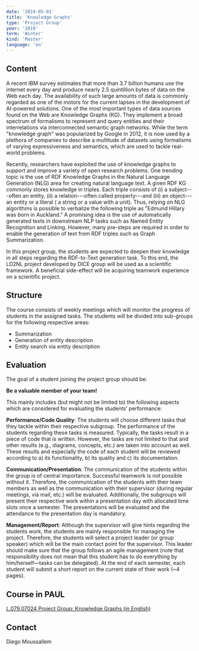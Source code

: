 ```yaml
---
date: '2019-05-01'
title: 'Knowledge Graphs'
type: 'Project Group'
year: '2019'
term: 'Winter'
kind: 'Master'
language: 'en'
---
```


## Content

A recent IBM survey estimates that more than 3.7 billion humans use the internet every day and produce nearly 2.5 quintillion bytes of data on the Web each day. The availability of such large amounts of data is commonly regarded as one of the motors for the current lapses in the development of AI-powered solutions. One of the most important types of data sources found on the Web are Knowledge Graphs (KG). They implement a broad spectrum of formalisms to represent and query entities and their interrelations via interconnected semantic graph networks. While the term "knowledge graph" was popularized by Google in 2012, it is now used by a plethora of companies to describe a multitude of datasets using formalisms of varying expressiveness and semantics, which are used to tackle real-world problems.

Recently, researchers have exploited the use of knowledge graphs to support and improve a variety of open research problems. One trending topic is the use of RDF Knowledge Graphs in the Natural Language Generation (NLG) area for creating natural language text. A given RDF KG commonly stores knowledge in triples. Each triple consists of (i) a subject---often an entity, (ii) a relation---often called property---and (iii) an object---an entity or a literal ( a string or a value with a unit). Thus, relying on NLG algorithms is possible to verbalize the following triple as "Edmund Hillary was born in Auckland." A promising idea is the use of automatically generated texts in downstream NLP tasks such as Named Entity Recognition and Linking. However, many pre-steps are required in order to enable the generation of text from RDF triples such as Graph Summarization.

In this project group, the students are expected to deepen their knowledge in all steps regarding the RDF-to-Text generation task. To this end, the LD2NL project developed by DICE group will be used as a scientific framework. A beneficial side-effect will be acquiring teamwork experience on a scientific project.

## Structure

The course consists of weekly meetings which will monitor the progress of students in the assigned tasks. The students will be divided into sub-groups for the following respective areas:

- Summarization
- Generation of entity description
- Entity search via entity description

## Evaluation

The goal of a student joining the project group should be:

**Be a valuable member of your team!**

This mainly includes (but might not be limited to) the following aspects which are considered for evaluating the students’ performance:

**Performance/Code Quality**: The students will choose different tasks that they tackle within their respective subgroup. The performance of the students regarding these tasks is measured. Typically, the tasks result in a piece of code that is written. However, the tasks are not limited to that and other results (e.g., diagrams, concepts, etc.) are taken into account as well. These results and especially the code of each student will be reviewed according to a) its functionality, b) its quality and c) its documentation.

**Communication/Presentation**: The communication of the students within the group is of central importance. Successful teamwork is not possible without it. Therefore, the communication of the students with their team members as well as the communication with their supervisor (during regular meetings, via mail, etc.) will be evaluated. Additionally, the subgroups will present their respective work within a presentation day with allocated time slots once a semester. The presentations will be evaluated and the attendance to the presentation day is mandatory.

**Management/Report**: Although the supervisor will give hints regarding the students work, the students are mainly responsible for managing the project. Therefore, the students will select a project leader (or group speaker) which will be the main contact point for the supervisor. This leader should make sure that the group follows an agile management (note that responsibility does not mean that this student has to do everything by him/herself—tasks can be delegated). At the end of each semester, each student will submit a short report on the current state of their work (~4 pages).

## Course in PAUL

[L.079.07024 Project Group: Knowledge Graphs (in English)](https://paul.uni-paderborn.de/scripts/mgrqispi.dll?APPNAME=CampusNet&PRGNAME=COURSEDETAILS&ARGUMENTS=-N000000000000002,-N000342,-N0,-N372144866657001,-N372144866675002)

## Contact

<Link to="/DiegoMoussallem">Diego Moussallem</Link>
